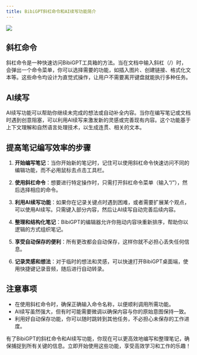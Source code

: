 ```yaml
---
title: BibiGPT斜杠命令和AI续写功能简介
---
```


<Frame>
  <img src="/images/docs/ai-command.png" style={{ borderRadius: '0.5rem' }} />
</Frame>

## 斜杠命令

斜杠命令是一种快速访问BibiGPT工具箱的方法。当在文档中输入斜杠（/）时，会弹出一个命令菜单，你可以选择需要的功能，如插入图片、创建链接、格式化文本等。这些命令均设计为直觉式操作，让用户不需要离开键盘就能执行多种任务。

## AI续写

AI续写功能可以帮助你继续未完成的想法或自动补全内容。当你在编写笔记或文档时遇到创意阻塞，可以利用AI续写来激发新的灵感或完善现有内容。这个功能基于上下文理解和自然语言处理技术，以生成连贯、相关的文本。

## 提高笔记编写效率的步骤

1. **开始编写笔记**：当你开始新的笔记时，记住可以使用斜杠命令快速访问不同的编辑功能，而不必用鼠标去点击工具栏。

2. **使用斜杠命令**：想要进行特定操作时，只需打开斜杠命令菜单（输入“/”），然后选择相应的命令。

3. **利用AI续写功能**：如果你在记录关键点时遇到困难，或者需要扩展某个观点，可以使用AI续写。只需键入部分内容，然后让AI续写自动完善后续内容。

4. **整理和结构化笔记**：BibiGPT的编辑器允许你拖动内容块重新排序，帮助你以逻辑的方式组织笔记。

5. **享受自动保存的便利**：所有更改都会自动保存，这样你就不必担心丢失任何信息。

6. **记录灵感和想法**：对于临时的想法和灵感，可以快速打开BibiGPT桌面端，使用快捷键记录音频，随后进行自动转录。

## 注意事项

- 在使用斜杠命令时，确保正确输入命令名称，以便顺利调用所需功能。
- AI续写虽然强大，但有时可能需要微调以确保内容与你的原始意图保持一致。
- 利用好自动保存功能，你可以随时跳转到其他任务，不必担心未保存的工作进度。

有了BibiGPT的斜杠命令和AI续写功能，你现在可以更高效地编写和整理笔记，确保捕捉到所有关键的信息。立即开始使用这些功能，享受高效学习和工作的乐趣！
